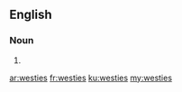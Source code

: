 {{also|Westies}}
==English==

===Noun===
{{head|en|plural}}

# {{plural of|westie|lang=en}}

[[ar:westies]]
[[fr:westies]]
[[ku:westies]]
[[my:westies]]